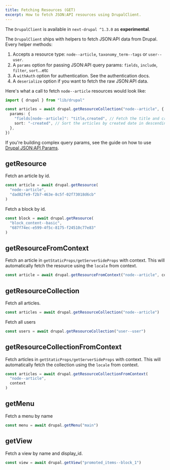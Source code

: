 ```yaml
---
title: Fetching Resources (GET)
excerpt: How to fetch JSON:API resources using DrupalClient.
---
```


<Callout icon="⚠️">

The `DrupalClient` is available in `next-drupal ^1.3.0` as **experimental**.

</Callout>

The `DrupalClient` ships with helpers to fetch JSON:API data from Drupal.
Every helper methods:

1. Accepts a resource type: `node--article`, `taxonomy_term--tags` or `user--user`.
2. A `params` option for passing JSON:API query params: `fields`, `include`, `filter`, `sort`...etc
3. A `withAuth` option for authentication. See the authentication docs.
4. A `deserialize` option if you want to fetch the raw JSON:API data.

Here's what a call to fetch `node--article` resources would look like:

```ts
import { drupal } from "lib/drupal"

const articles = await drupal.getResourceCollection("node--article", {
  params: {
    "fields[node--article]": "title,created", // Fetch the title and created fields only.
    sort: "-created", // Sort the articles by created date in descending order.
  },
})
```

<Callout>

If you're building complex query params, see the guide on how to use [Drupal JSON:API Params](/guides/jsonapi-params).

</Callout>

## getResource

Fetch an article by id.

```ts
const article = await drupal.getResource(
  "node--article",
  "dad82fe9-f2b7-463e-8c5f-02f73018d6cb"
)
```

Fetch a block by id.

```ts
const block = await drupal.getResource(
  "block_content--basic",
  "687f74ec-e599-4f5c-8175-f24510c77e83"
)
```

## getResourceFromContext

Fetch an article in `getStaticProps/getServerSideProps` with context. This will automatically fetch the resource using the `locale` from context.

```ts
const article = await drupal.getResourceFromContext("node--article", context)
```

## getResourceCollection

Fetch all articles.

```ts
const articles = await drupal.getResourceCollection("node--article")
```

Fetch all users

```ts
const users = await drupal.getResourceCollection("user--user")
```

## getResourceCollectionFromContext

Fetch articles in `getStaticProps/getServerSideProps` with context. This will automatically fetch the collection using the `locale` from context.

```ts
const articles = await drupal.getResourceCollectionFromContext(
  "node--article",
  context
)
```

## getMenu

Fetch a menu by name

```ts
const menu = await drupal.getMenu("main")
```

## getView

Fetch a view by name and display_id.

```ts
const view = await drupal.getView("promoted_items--block_1")
```
